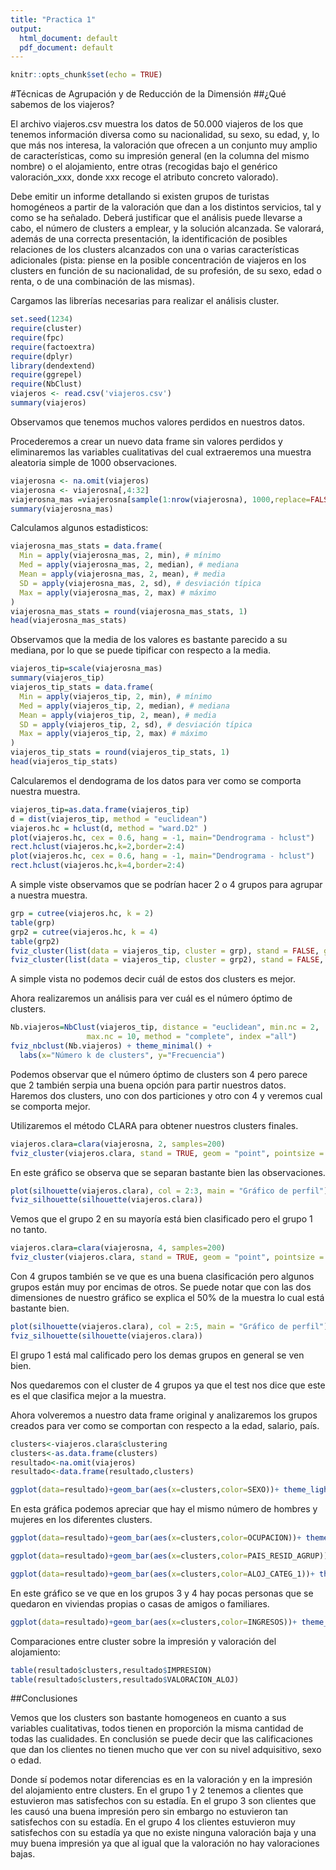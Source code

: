 ```yaml
---
title: "Practica 1"
output:
  html_document: default
  pdf_document: default
---
```


```r
knitr::opts_chunk$set(echo = TRUE)
```

#Técnicas de Agrupación y de Reducción de la Dimensión
##¿Qué sabemos de los viajeros?

El archivo viajeros.csv muestra los datos de 50.000 viajeros de los que tenemos información diversa como su nacionalidad, su sexo, su edad, y, lo que más nos interesa, la valoración que ofrecen a un conjunto muy amplio de características, como su impresión general (en la columna del mismo nombre) o el alojamiento, entre otras (recogidas bajo el genérico valoración_xxx, donde xxx recoge el atributo concreto valorado).

Debe emitir un informe detallando si existen grupos de turistas homogéneos a partir de la valoración que dan a los distintos servicios, tal y como se ha señalado. Deberá justificar que el análisis puede llevarse a cabo, el número de clusters a emplear, y la solución alcanzada. Se valorará, además de una correcta presentación, la identificación de posibles relaciones de los clusters alcanzados con una o varias características adicionales (pista: piense en la posible concentración de viajeros en los clusters en función de su nacionalidad, de su profesión, de su sexo, edad o renta, o de una combinación de las mismas).

Cargamos las librerías necesarias para realizar el análisis cluster.

```r
set.seed(1234)
require(cluster)
require(fpc)
require(factoextra)
require(dplyr)
library(dendextend)
require(ggrepel)
require(NbClust)
viajeros <- read.csv('viajeros.csv')
summary(viajeros)
```

Observamos que tenemos muchos valores perdidos en nuestros datos.

Procederemos a crear un nuevo data frame sin valores perdidos y eliminaremos las variables cualitativas del cual extraeremos una muestra aleatoria simple de 1000 observaciones.

```r
viajerosna <- na.omit(viajeros)
viajerosna <- viajerosna[,4:32]
viajerosna_mas =viajerosna[sample(1:nrow(viajerosna), 1000,replace=FALSE),]
summary(viajerosna_mas)
```

Calculamos algunos estadisticos:

```r
viajerosna_mas_stats = data.frame(
  Min = apply(viajerosna_mas, 2, min), # mínimo
  Med = apply(viajerosna_mas, 2, median), # mediana
  Mean = apply(viajerosna_mas, 2, mean), # media
  SD = apply(viajerosna_mas, 2, sd), # desviación típica
  Max = apply(viajerosna_mas, 2, max) # máximo
)
viajerosna_mas_stats = round(viajerosna_mas_stats, 1)
head(viajerosna_mas_stats)
```

Observamos que la media de los valores es bastante parecido a su mediana, por lo que se puede tipificar con respecto a la media.

```r
viajeros_tip=scale(viajerosna_mas)
summary(viajeros_tip)
viajeros_tip_stats = data.frame(
  Min = apply(viajeros_tip, 2, min), # mínimo
  Med = apply(viajeros_tip, 2, median), # mediana
  Mean = apply(viajeros_tip, 2, mean), # media
  SD = apply(viajeros_tip, 2, sd), # desviación típica
  Max = apply(viajeros_tip, 2, max) # máximo
)
viajeros_tip_stats = round(viajeros_tip_stats, 1)
head(viajeros_tip_stats)
```

Calcularemos el dendograma de los datos para ver como se comporta nuestra muestra.

```r
viajeros_tip=as.data.frame(viajeros_tip)
d = dist(viajeros_tip, method = "euclidean")
viajeros.hc = hclust(d, method = "ward.D2" )
plot(viajeros.hc, cex = 0.6, hang = -1, main="Dendrograma - hclust")
rect.hclust(viajeros.hc,k=2,border=2:4)
plot(viajeros.hc, cex = 0.6, hang = -1, main="Dendrograma - hclust")
rect.hclust(viajeros.hc,k=4,border=2:4)
```

A simple viste observamos que se podrían hacer 2 o 4 grupos para agrupar a nuestra muestra.

```r
grp = cutree(viajeros.hc, k = 2)
table(grp)
grp2 = cutree(viajeros.hc, k = 4)
table(grp2)
fviz_cluster(list(data = viajeros_tip, cluster = grp), stand = FALSE, geom = "point", pointsize = 1,title="Clusters generados - hclust")
fviz_cluster(list(data = viajeros_tip, cluster = grp2), stand = FALSE, geom = "point", pointsize = 1,title="Clusters generados - hclust")

```

A simple vista no podemos decir cuál de estos dos clusters es mejor.

Ahora realizaremos un análisis para ver cuál es el número óptimo de clusters.

```r
Nb.viajeros=NbClust(viajeros_tip, distance = "euclidean", min.nc = 2,
                 max.nc = 10, method = "complete", index ="all")
fviz_nbclust(Nb.viajeros) + theme_minimal() +
  labs(x="Número k de clusters", y="Frecuencia")
```

Podemos observar que el número óptimo de clusters son 4 pero parece que 2 también serpia una buena opción para partir nuestros datos.
Haremos dos clusters, uno con dos particiones y otro con 4 y veremos cual se comporta mejor.

Utilizaremos el método CLARA para obtener nuestros clusters finales.

```r
viajeros.clara=clara(viajerosna, 2, samples=200)
fviz_cluster(viajeros.clara, stand = TRUE, geom = "point", pointsize = 1)
```

En este gráfico se observa que se separan bastante bien las observaciones.

```r
plot(silhouette(viajeros.clara), col = 2:3, main = "Gráfico de perfil")
fviz_silhouette(silhouette(viajeros.clara))
```

Vemos que el grupo 2 en su mayoría está bien clasificado pero el grupo 1 no tanto.

```r
viajeros.clara=clara(viajerosna, 4, samples=200)
fviz_cluster(viajeros.clara, stand = TRUE, geom = "point", pointsize = 1)
```

Con 4 grupos también se ve que es una buena clasificación pero algunos grupos están muy por encimas de otros.
Se puede notar que con las dos dimensiones de nuestro gráfico se explica el 50% de la muestra lo cual está bastante bien.

```r
plot(silhouette(viajeros.clara), col = 2:5, main = "Gráfico de perfil")
fviz_silhouette(silhouette(viajeros.clara))
```

El grupo 1 está mal calificado pero los demas grupos en general se ven bien.

Nos quedaremos con el cluster de 4 grupos ya que el test nos dice que este es el que clasifica mejor a la muestra.

Ahora volveremos a nuestro data frame original y analizaremos los grupos creados para ver como se comportan con respecto a la edad, salario, país.

```r
clusters<-viajeros.clara$clustering
clusters<-as.data.frame(clusters)                        
resultado<-na.omit(viajeros)
resultado<-data.frame(resultado,clusters)
```

```r
ggplot(data=resultado)+geom_bar(aes(x=clusters,color=SEXO))+ theme_light()
```

En esta gráfica podemos apreciar que hay el mismo número de hombres y mujeres en los diferentes clusters.

```r
ggplot(data=resultado)+geom_bar(aes(x=clusters,color=OCUPACION))+ theme_light()
```

```r
ggplot(data=resultado)+geom_bar(aes(x=clusters,color=PAIS_RESID_AGRUP))+ theme_light()
```

```r
ggplot(data=resultado)+geom_bar(aes(x=clusters,color=ALOJ_CATEG_1))+ theme_light()
```

En este gráfico se ve que en los grupos 3 y 4 hay pocas personas que se quedaron en viviendas propias o casas de amigos o familiares.

```r

ggplot(data=resultado)+geom_bar(aes(x=clusters,color=INGRESOS))+ theme_light()
```

Comparaciones entre cluster sobre la impresión y valoración del alojamiento:

```r
table(resultado$clusters,resultado$IMPRESION)
table(resultado$clusters,resultado$VALORACION_ALOJ)
```

##Conclusiones

Vemos que los clusters son bastante homogeneos en cuanto a sus variables cualitativas, todos tienen en proporción la misma cantidad de todas las cualidades.
En conclusión se puede decir que las calificaciones que dan los clientes no tienen mucho que ver con su nivel adquisitivo, sexo o edad.

Donde sí podemos notar diferencias es en la valoración y en la impresión del alojamiento entre clusters.
En el grupo 1 y 2 tenemos a clientes que estuvieron mas satisfechos con su estadía.
En el grupo 3 son clientes que les causó una buena impresión pero sin embargo no estuvieron tan satisfechos con su estadía.
En el grupo 4 los clientes estuvieron muy satisfechos con su estadía ya que no existe ninguna valoración baja y una muy buena impresión ya que al igual que la valoración no hay valoraciones bajas.
